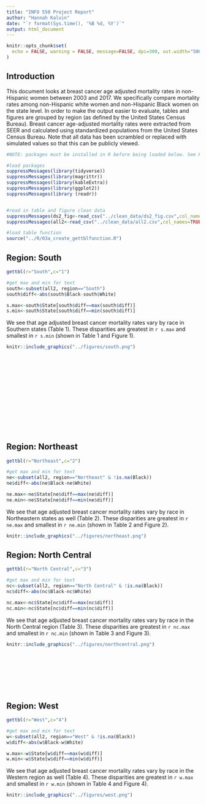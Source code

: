 ```yaml
---
title: "INFO 550 Project Report"
author: "Hannah Kalvin"
date: "`r format(Sys.time(), '%B %d, %Y')`"
output: html_document
---
```


```r
knitr::opts_chunk$set(
  echo = FALSE, warning = FALSE, message=FALSE, dpi=300, out.width="500",out.height="500",fig.align = "center"
)
```

## Introduction
This document looks at breast cancer age adjusted mortality rates in non-Hispanic women between 2003 and 2017. We specifically compare mortality rates among non-Hispanic white women and non-Hispanic Black women on the state level. In order to make the output easier to evaluate, tables and figures are grouped by region (as defined by the United States Census Bureau). Breast cancer age-adjusted mortality rates were extracted from SEER and calculated using standardized populations from the United States Census Bureau. Note that all data has been scrambled or replaced with simulated values so that this can be publicly viewed.

```r
#NOTE: packages must be installed in R before being loaded below. See README.md file for instructions

#load packages
suppressMessages(library(tidyverse))
suppressMessages(library(magrittr))
suppressMessages(library(kableExtra))
suppressMessages(library(ggplot2))
suppressMessages(library (readr))


#read in table and figure clean data
suppressMessages(ds2_fig<-read_csv("../clean_data/ds2_fig.csv",col_names=TRUE))
suppressMessages(all2<-read_csv("../clean_data/all2.csv",col_names=TRUE))
```

```r
#load table function
source("../R/03a_create_gettblfunction.R")
```
<!--format spacing in html doc-->
<div style="margin-bottom:240px;"> 
## Region: South
```r
gettbl(r="South",c="1")

#get max and min for text
south<-subset(all2, region=="South")
south$diff<-abs(south$Black-south$White)

s.max<-south$State[south$diff==max(south$diff)]
s.min<-south$State[south$diff==min(south$diff)]
```




We see that age adjusted breast cancer mortality rates vary by race in Southern states (Table 1). These disparities are greatest in `r s.max` and smallest in `r s.min` (shown in Table 1 and Figure 1).


```r

knitr::include_graphics("../figures/south.png")

```
</div>
<!--format spacing in html doc-->
<div style="margin-bottom:160px;"> 
## Region: Northeast
```r
gettbl(r="Northeast",c="2")

#get max and min for text
ne<-subset(all2, region=="Northeast" & !is.na(Black))
ne$diff<-abs(ne$Black-ne$White)

ne.max<-ne$State[ne$diff==max(ne$diff)]
ne.min<-ne$State[ne$diff==min(ne$diff)]
```


We see that age adjusted breast cancer mortality rates vary by race in Northeastern states as well (Table 2). These disparities are greatest in `r ne.max` and smallest in `r ne.min` (shown in Table 2 and Figure 2).

```r
knitr::include_graphics("../figures/northeast.png")
```
 <!--format spacing in html doc-->
<div style="margin-bottom:140px;">
## Region: North Central
```r
gettbl(r="North Central",c="3")

#get max and min for text
nc<-subset(all2, region=="North Central" & !is.na(Black))
nc$diff<-abs(nc$Black-nc$White)

nc.max<-nc$State[nc$diff==max(nc$diff)]
nc.min<-nc$State[nc$diff==min(nc$diff)]
```


We see that age adjusted breast cancer mortality rates vary by race in the North Central region (Table 3). These disparities are greatest in `r nc.max` and smallest in `r nc.min` (shown in Table 3 and Figure 3).

```r
knitr::include_graphics("../figures/northcentral.png")
```
</div>
<!--format spacing in html doc-->
<div style="margin-bottom:200px;"> 
## Region: West
```r
gettbl(r="West",c="4")

#get max and min for text
w<-subset(all2, region=="West" & !is.na(Black))
w$diff<-abs(w$Black-w$White)

w.max<-w$State[w$diff==max(w$diff)]
w.min<-w$State[w$diff==min(w$diff)]
```


We see that age adjusted breast cancer mortality rates vary by race in the Western region as well (Table 4). These disparities are greatest in `r w.max` and smallest in `r w.min` (shown in Table 4 and Figure 4).

```r
knitr::include_graphics("../figures/west.png")
```


